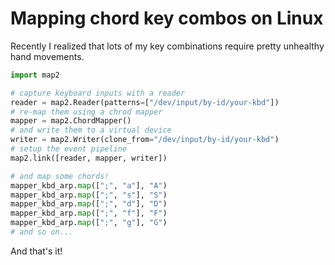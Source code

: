 # Mapping chord key combos on Linux

Recently I realized that lots of my key combinations require pretty unhealthy hand movements.

```python
import map2

# capture keyboard inputs with a reader
reader = map2.Reader(patterns=["/dev/input/by-id/your-kbd"])
# re-map them using a chrod mapper
mapper = map2.ChordMapper()
# and write them to a virtual device
writer = map2.Writer(clone_from="/dev/input/by-id/your-kbd")
# setup the event pipeline
map2.link([reader, mapper, writer])

# and map some chords!
mapper_kbd_arp.map([";", "a"], "A")
mapper_kbd_arp.map([";", "s"], "S")
mapper_kbd_arp.map([";", "d"], "D")
mapper_kbd_arp.map([";", "f"], "F")
mapper_kbd_arp.map([";", "g"], "G")
# and so on...
```

And that's it!
